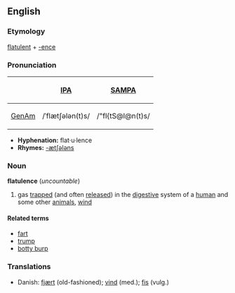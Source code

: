 ==English==
===Etymology===
[[flatulent]] + [[-ence]]

===Pronunciation===
{| border=1 cellpadding=5
! !! [[w:International Phonetic Alphabet|IPA]] !! [[w:SAMPA|SAMPA]]
|-
! [[GenAm]]
| /ˈflætʃələn(t)s/ || /"fl{tS@l@n(t)s/
|}

*'''Hyphenation:''' flat·u·lence
*'''Rhymes:''' [[Rhymes:English:-ætʃələns|-ætʃələns]]

===Noun===
'''flatulence''' (''uncountable'')
#gas [[trap]]ped (and often [[released]]) in the [[digestive]] system of a [[human]] and some other [[animal]]s, [[wind]]

====Related terms====
*[[fart]]
*[[trump]]
*[[botty burp]]

===Translations===
*Danish: [[fjært]] (old-fashioned); [[vind]] (med.); [[fis]] (vulg.)